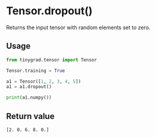 # Tensor.dropout()

Returns the input tensor with random elements set to zero.

## Usage
```python copy
from tinygrad.tensor import Tensor

Tensor.training = True

a1 = Tensor([1, 2, 3, 4, 5])
a1 = a1.dropout()

print(a1.numpy())
```

## Return value
```bash
[2. 0. 6. 8. 0.]
```